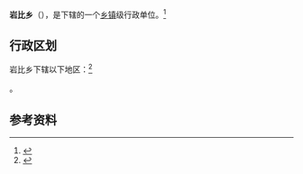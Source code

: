 {{中国乡级行政区|54/21/22/201/000}}

'''岩比乡'''（{{bo|z=ཨུད་དཔལ་|w=ud pal}}），是{{PRC admin/fullname|54/21/22/201/000|3}}下辖的一个[[乡镇|乡镇]]级行政单位。<ref>{{PRC admin/ref sgc|{{PRC admin/parent|54/21/22/201/000}}}}</ref>

== 行政区划 ==

岩比乡下辖以下地区：<ref>{{PRC admin/ref sgc|54/21/22/201/000}}</ref>

{{PRC admin/children|54/21/22/201/000}}。

== 参考资料 ==

{{reflist}}

{{行政区划小作品}}
{{PRC admin/navcat|54/21/22/201/000}}